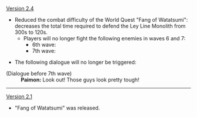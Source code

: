 {{Change History/Header}}
[[Version 2.4]]
* Reduced the combat difficulty of the World Quest "Fang of Watatsumi": decreases the total time required to defend the Ley Line Monolith from 300s to 120s.
** Players will no longer fight the following enemies in waves 6 and 7:
*** 6th wave: {{Enemy List|Nobushi Hitsukeban*2;Treasure Hoarders: Gravedigger;Treasure Hoarders: Pyro Potioneer;Treasure Hoarders: Electro Potioneer}}
*** 7th wave: {{Enemy List|Kairagi: Fiery Might;Kairagi: Dancing Thunder}}

*The following dialogue will no longer be triggered:
{{Dialogue Start}}
;(Dialogue before 7th wave)
:'''Paimon:''' Look out! Those guys look pretty tough!
{{Dialogue End}}
----
[[Version 2.1]]
* "Fang of Watatsumi" was released.